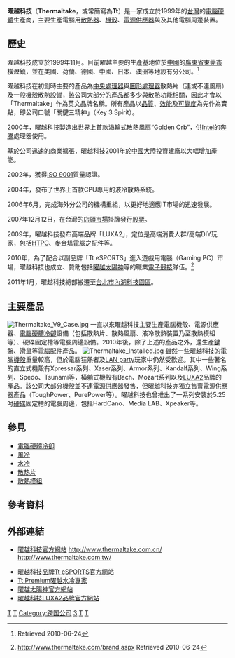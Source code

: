 {{Infobox company
| name = 曜越科技股份有限公司
| name_en = Thermaltake Technology Co., Ltd.
| logo = [[File:Thermaltake_logo.svg|250px]]
| caption = 
| type = 
| genre = 
| fate = 
| predecessor = 
| successor = 
| foundation = 1999年
| founder = 
| defunct = 
| location_city = 
| location_country = 
| location = {{TWN}}[[台北市|台北市]][[內湖區|內湖區]][[堤頂大道|堤頂大道]]二段185號5樓
| locations = 
| area_served = 
| key_people = 
| industry = [[電腦硬體|電腦硬體]]
| products = 電腦機殼、[[電源供應器|電源供應器]]、[[電腦硬體冷卻|電腦硬體冷卻]]設備等
| services = 
| revenue = 
| operating_income = 
| net_income = 
| aum = 
| assets = 
| equity = 
| owner = 
| num_employees = 500人（2010年6月）
| parent = 
| divisions = 
| subsid = 
| homepage = [http://www.thermaltake.com/ www.thermaltake.com]
| footnotes = 
| intl = 
| traded_as = {{TPEx|3540}}
}}
'''曜越科技'''（'''Thermaltake'''，或常簡寫為'''Tt'''）是一家成立於1999年的[[台灣|台灣]]的[[電腦硬體|電腦硬體]]生產商，主要生產電腦用[[散熱片|散熱器]]、[[機殼|機殼]]、[[電源供應器|電源供應器]]與及其他電腦周邊裝置。

== 歷史 ==
曜越科技成立於1999年11月。目前曜越主要的生產基地位於[[中國|中國]]的[[廣東省|廣東省]][[東莞市|東莞市]][[橫瀝鎮|橫瀝鎮]]，並在[[美國|美國]]、[[荷蘭|荷蘭]]、[[德國|德國]]、[[中國|中國]]、[[日本|日本]]、[[澳洲|澳洲]]等地設有分公司。<ref>{{cite web |url=http://www.thermaltake.com/milestones.aspx |title=存档副本 |accessdate=2010-06-28 |deadurl=yes |archiveurl=https://web.archive.org/web/20100614012914/http://www.thermaltake.com/milestones.aspx |archivedate=2010-06-14 }} Retrieved 2010-06-24</ref>

曜越科技在初創時主要的產品為[[中央處理器|中央處理器]]與[[圖形處理器|圖形處理器]]散熱片（連或不連風扇）及一般機殼散熱設備，該公司大部分的產品都多少與散熱功能相關，因此才會以「Thermaltake」作為英文品牌名稱。所有產品以[[品質|品質]]、[[效能|效能]]及[[可靠度|可靠度]]為先作為賣點，即公司口號「關鍵三精神」（Key 3 Spirit）。

2000年，曜越科技製造出世界上首款渦輪式散熱風扇“Golden Orb”，供[[Intel|Intel]]的[[奔騰|奔騰]]處理器使用。

基於公司迅速的商業擴張，曜越科技2001年於[[中國大陸|中國大陸]]投資建廠以大幅增加產能。

2002年，獲得[[ISO_9001|ISO 9001]]質量認證。

2004年，發布了世界上首款CPU專用的液冷散熱系統。

2006年6月，完成海外分公司的機構重組，以更好地適應IT市場的迅速發展。

2007年12月12日，在台灣的[[店頭市場|店頭市場]]掛牌發行[[股票|股票]]。

2009年，曜越科技發布高端品牌「LUXA2」，定位是高端消費人群/高端DIY玩家，包括[[HTPC|HTPC]]、[[麥金塔電腦|麥金塔電腦]]之配件等。

2010年，為了配合以副品牌「Tt eSPORTS」進入遊戲用電腦（Gaming PC）市場，曜越科技也成立、贊助包括[[曜越太陽神|曜越太陽神]]等的職業[[電子競技|電子競技]]隊伍。<ref>http://www.thermaltake.com/brand.aspx {{Wayback|url=http://www.thermaltake.com/brand.aspx |date=20100628220417 }} Retrieved 2010-06-24</ref>

2011年1月，曜越科技總部搬遷至[[台北市|台北市]][[內湖科技園區|內湖科技園區]]。

== 主要產品 ==
[[File:Thermaltake_V9_Case.jpg|thumb]]
一直以來曜越科技主要生產電腦機殼、電源供應器、[[電腦硬體冷卻|電腦硬體冷卻]]設備（包括散熱片、散熱風扇、液冷散熱裝置乃至散熱模組等）、硬碟固定槽等電腦周邊設備。2010年後，除了上述的產品之外，還生產[[電腦鍵盤|鍵盤]]、[[滑鼠|滑鼠]]等電腦配件產品。
[[File:Thermaltake_Installed.jpg|thumb]]
雖然一些曜越科技的電腦[[機殼|機殼]]重量較高，但於電腦狂熱者及[[LAN_party|LAN party]]玩家中仍然受歡迎。其中一些著名的直立式機殼有Xpressar系列、Xaser系列、Armor系列、Kandalf系列、Wing系列、Spedo、Tsunami等，橫躺式機殼有Bach、Mozart系列以及[[LUXA2|LUXA2]]品牌的產品。該公司大部分機殼並不連[[電源供應器|電源供應器]]發售，但曜越科技亦獨立售賣電源供應器產品（ToughPower、PurePower等）。曜越科技也曾推出了一系列安裝於5.25吋[[硬碟|硬碟]]固定槽的電腦周邊，包括HardCano、Media LAB、Xpeaker等。

== 參見 ==
*[[電腦硬體冷卻|電腦硬體冷卻]]
*[[風冷|風冷]]
*[[水冷|水冷]]
*[[散热片|散热片]]
*[[散熱模組|散熱模組]]

== 參考資料 ==
{{Reflist}}

== 外部連結 ==
{{commons category|Thermaltake Technology}}
* [http://www.thermaltake.com/ 曜越科技官方網站] {{Wayback|url=http://www.thermaltake.com/ |date=20071028123532 }}http://www.thermaltake.com.cn/ {{Wayback|url=http://www.thermaltake.com.cn/ |date=20100822183336 }}http://www.thermaltake.com.tw/ {{Wayback|url=http://www.thermaltake.com.tw/ |date=20100721233958 }}

* [http://www.ttesports.com.tw/ 曜越科技品牌Tt eSPORTS官方網站] {{Wayback|url=http://www.ttesports.com.tw/ |date=20100728192443 }}{{zh-tw}}
* [https://ttpremium.com.tw/ Tt Premium曜越水冷專家] {{Wayback|url=https://ttpremium.com.tw/ |date=20181206145452 }}{{zh-tw}}
* [https://web.archive.org/web/20100721234009/http://www.ttapollos.com.tw/ 曜越太陽神官方網站]{{zh-tw}}
* [http://www.luxa2.com/ 曜越科技LUXA2品牌官方網站] {{Wayback|url=http://www.luxa2.com/ |date=20101228151616 }}{{zh-tw}}


[[Category:臺灣電腦硬體公司|T]]
[[Category:台灣電子公司|T]]
[[Category:跨国公司|Category:跨国公司]]
[[Category:中華民國證券櫃檯買賣中心上櫃公司|3]]
[[Category:總部位於內湖區的工商業機構|T]]
[[Category:1999年成立的公司|T]]